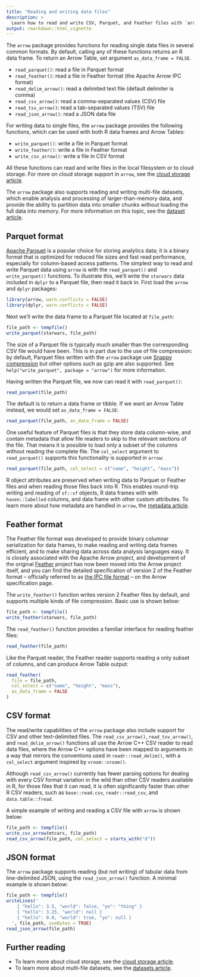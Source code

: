 ```yaml
---
title: "Reading and writing data files"
description: >
  Learn how to read and write CSV, Parquet, and Feather files with `arrow` 
output: rmarkdown::html_vignette
---
```


The `arrow` package provides functions for reading single data files in
several common formats. By default, calling any of these functions
returns an R data frame. To return an Arrow Table, set argument
`as_data_frame = FALSE`.

- `read_parquet()`: read a file in Parquet format
- `read_feather()`: read a file in Feather format (the Apache Arrow IPC format)
- `read_delim_arrow()`: read a delimited text file (default delimiter is comma)
- `read_csv_arrow()`: read a comma-separated values (CSV) file
- `read_tsv_arrow()`: read a tab-separated values (TSV) file
- `read_json_arrow()`: read a JSON data file

For writing data to single files, the `arrow` package provides the
following functions, which can be used with both R data frames and 
Arrow Tables:

- `write_parquet()`: write a file in Parquet format
- `write_feather()`: write a file in Feather format
- `write_csv_arrow()`: write a file in CSV format

All these functions can read and write files in the local filesystem or
to cloud storage. For more on cloud storage support in `arrow`, see the [cloud storage article](./fs.html).

The `arrow` package also supports reading and writing multi-file datasets,
which enable analysis and processing of larger-than-memory data, and provide 
the ability to partition data into smaller chunks without loading the full 
data into memory. For more information on this topic, see the [dataset article](./dataset.html).

## Parquet format

[Apache Parquet](https://parquet.apache.org/) is a popular
choice for storing analytics data; it is a binary format that is 
optimized for reduced file sizes and fast read performance, especially 
for column-based access patterns. The simplest way to read and write
Parquet data using `arrow` is with the `read_parquet()` and 
`write_parquet()` functions. To illustrate this, we'll write the 
`starwars` data included in `dplyr` to a Parquet file, then read it 
back in. First load the `arrow` and `dplyr` packages:

```r
library(arrow, warn.conflicts = FALSE)
library(dplyr, warn.conflicts = FALSE)
```

Next we'll write the data frame to a Parquet file located at `file_path`:

```r
file_path <- tempfile()
write_parquet(starwars, file_path)
```

The size of a Parquet file is typically much smaller than the corresponding CSV 
file would have been. This is in part due to the use of file compression: by default, 
Parquet files written with the `arrow` package use [Snappy compression](https://google.github.io/snappy/) but other options such as gzip 
are also supported. See `help("write_parquet", package = "arrow")` for more
information.

Having written the Parquet file, we now can read it with `read_parquet()`:

```r
read_parquet(file_path)
```

The default is to return a data frame or tibble. If we want an Arrow Table instead, we would set `as_data_frame = FALSE`:

```r
read_parquet(file_path, as_data_frame = FALSE)
```

One useful feature of Parquet files is that they store data column-wise, and contain metadata that allow file readers to skip to the relevant sections of the file. That means it is possible to load only a subset of the columns without reading the complete file. The `col_select` argument to `read_parquet()` supports this functionality is supported in `arrow`:

```r
read_parquet(file_path, col_select = c("name", "height", "mass"))
```

R object attributes are preserved when writing data to Parquet or
Feather files and when reading those files back into R. This enables
round-trip writing and reading of `sf::sf` objects, R data frames with
with `haven::labelled` columns, and data frame with other custom
attributes. To learn more about how metadata are handled in `arrow`, the [metadata article](./metadata.html).

## Feather format

The Feather file format was developed to provide binary columnar 
serialization for data frames, to make reading and writing data frames 
efficient, and to make sharing data across data analysis languages easy.
It is closely associated with the Apache Arrow project, and development
of the original [Feather](https://github.com/wesm/feather) project has 
now been moved into the Arrow project itself, and you can find the 
detailed specification of version 2 of the Feather format -- officially 
referred to as [the IPC file format](https://arrow.apache.org/docs/format/Columnar.html#ipc-file-format) --
on the Arrow specification page. 

The `write_feather()` function writes version 2 Feather files by default, and supports multiple kinds of file compression. Basic use is shown below:

```r
file_path <- tempfile()
write_feather(starwars, file_path)
```

The `read_feather()` function provides a familiar interface for reading feather files:

```r
read_feather(file_path)
```

Like the Parquet reader, the Feather reader supports reading a only subset of columns, and can produce Arrow Table output:

```r
read_feather(
  file = file_path, 
  col_select = c("name", "height", "mass"), 
  as_data_frame = FALSE
)
```

## CSV format

The read/write capabilities of the `arrow` package also include support for 
CSV and other text-delimited files. The `read_csv_arrow()`, `read_tsv_arrow()`, 
and `read_delim_arrow()` functions all use the Arrow C++ CSV reader to read 
data files, where the Arrow C++ options have been mapped to arguments in a 
way that mirrors the conventions used in `readr::read_delim()`, with a 
`col_select` argument inspired by `vroom::vroom()`. 

Although `read_csv_arrow()` currently has fewer parsing options for dealing 
with every CSV format variation in the wild than other CSV readers available
in R, for those files that it can read, it is often significantly faster than 
other R CSV readers, such as `base::read.csv`, `readr::read_csv`, and
`data.table::fread`.

A simple example of writing and reading a CSV file with `arrow` is shown below:

```r
file_path <- tempfile()
write_csv_arrow(mtcars, file_path)
read_csv_arrow(file_path, col_select = starts_with("d"))
```

## JSON format

The `arrow` package supports reading (but not writing) of tabular data from line-delimited JSON, using the `read_json_arrow()` function. A minimal example is shown below:

```r
file_path <- tempfile()
writeLines('
    { "hello": 3.5, "world": false, "yo": "thing" }
    { "hello": 3.25, "world": null }
    { "hello": 0.0, "world": true, "yo": null }
  ', file_path, useBytes = TRUE)
read_json_arrow(file_path)
```

## Further reading

- To learn more about cloud storage, see the [cloud storage article](./fs.html).
- To learn more about multi-file datasets, see the [datasets article](./dataset.html).
